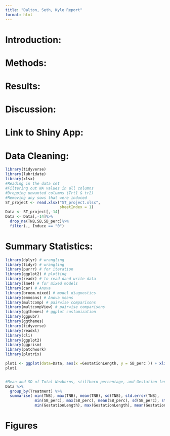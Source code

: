```yaml
---
title: "Dalton, Seth, Kyle Report"
format: html
---
```


# Introduction: 

# Methods: 

# Results: 

# Discussion: 

# Link to Shiny App:

# Data Cleaning: 

```r
library(tidyverse)
library(lubridate)
library(xlsx)
#Reading in the data set 
#Filtering out NA values in all columns
#Dropping unwanted columns (Trt1 & tr2)
#Removing any sows that were induced
ST_project <- read.xlsx("ST_project.xlsx", 
                        sheetIndex = 1)
Data <- ST_project[,-14]
Data <- Data[,-14]%>%
  drop_na(TNB,SB,SB_perc)%>%
  filter(., Induce == "0")
```

# Summary Statistics: 
``` r
library(dplyr) # wrangling
library(tidyr) # wrangling
library(purrr) # for iteration
library(ggplot2) # plotting
library(readr) # to read dand write data
library(lme4) # for mixed models
library(car) # Anova
library(broom.mixed) # model diagnostics
library(emmeans) # Anova means
library(multcomp) # pairwise comparisons
library(multcompView) # pairwise comparisons
library(ggthemes) # ggplot customization
library(ggpubr)
library(ggthemes)
library(tidyverse)
library(readxl)
library(cli)
library(ggplot2)
library(ggprism)
library(patchwork)
library(plotrix)

plot1 <- ggplot(data=Data, aes(x =GestationLength, y = SB_perc )) + xlim(110,120) + ylim(0,.75) + geom_point() + facet_wrap('Treatment')
plot1


#Mean and SD of Total Newborns, stillborn percentage, and Gestation length by Treatment
Data %>%
  group_by(Treatment) %>%
  summarise( min(TNB), max(TNB), mean(TNB), sd(TNB), std.error(TNB), 
             min(SB_perc), max(SB_perc), mean(SB_perc), sd(SB_perc), std.error(SB_perc),
             min(GestationLength), max(GestationLength), mean(GestationLength), sd(GestationLength), std.error(GestationLength))

```
# Figures
